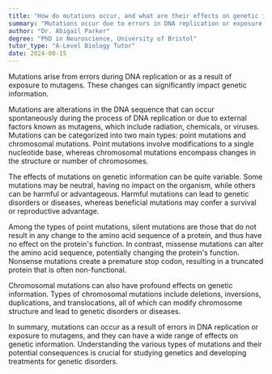 ```yaml
---
title: "How do mutations occur, and what are their effects on genetic information?"
summary: "Mutations occur due to errors in DNA replication or exposure to mutagens. They can have various effects on genetic information."
author: "Dr. Abigail Parker"
degree: "PhD in Neuroscience, University of Bristol"
tutor_type: "A-Level Biology Tutor"
date: 2024-08-15
---
```


Mutations arise from errors during DNA replication or as a result of exposure to mutagens. These changes can significantly impact genetic information.

Mutations are alterations in the DNA sequence that can occur spontaneously during the process of DNA replication or due to external factors known as mutagens, which include radiation, chemicals, or viruses. Mutations can be categorized into two main types: point mutations and chromosomal mutations. Point mutations involve modifications to a single nucleotide base, whereas chromosomal mutations encompass changes in the structure or number of chromosomes.

The effects of mutations on genetic information can be quite variable. Some mutations may be neutral, having no impact on the organism, while others can be harmful or advantageous. Harmful mutations can lead to genetic disorders or diseases, whereas beneficial mutations may confer a survival or reproductive advantage.

Among the types of point mutations, silent mutations are those that do not result in any change to the amino acid sequence of a protein, and thus have no effect on the protein's function. In contrast, missense mutations can alter the amino acid sequence, potentially changing the protein's function. Nonsense mutations create a premature stop codon, resulting in a truncated protein that is often non-functional.

Chromosomal mutations can also have profound effects on genetic information. Types of chromosomal mutations include deletions, inversions, duplications, and translocations, all of which can modify chromosome structure and lead to genetic disorders or diseases.

In summary, mutations can occur as a result of errors in DNA replication or exposure to mutagens, and they can have a wide range of effects on genetic information. Understanding the various types of mutations and their potential consequences is crucial for studying genetics and developing treatments for genetic disorders.
    